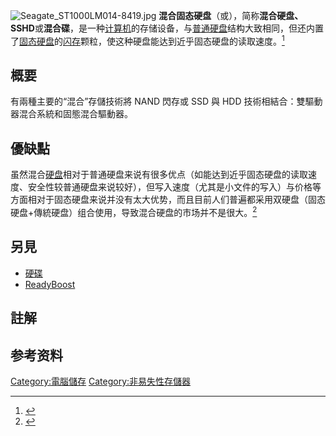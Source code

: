 {{expand|time=2016-06-17T04:52:12+00:00}}

[[File:Seagate_ST1000LM014-8419.jpg|thumb]]
'''混合固态硬盘'''（{{lang-en|Hybrid drive}}或{{lang|en|Solid state hybrid drive}}），简称'''混合硬盘、SSHD'''或'''混合碟'''，是一种[[计算机|计算机]]的存储设备，与[[硬盘|普通硬盘]]结构大致相同，但还内置了[[固态硬盘|固态硬盘]]的[[闪存|闪存]]颗粒，使这种硬盘能达到近乎固态硬盘的读取速度。<ref>{{Cite web |url=https://product.pconline.com.cn/itbk/software/dnyw/1709/10003851.html |title=什么是混合硬盘 混合硬盘和固态硬盘的区别详解 |access-date=2019-01-27 |archive-date=2019-06-11 |archive-url=https://web.archive.org/web/20190611221306/https://product.pconline.com.cn/itbk/software/dnyw/1709/10003851.html |dead-url=no }}</ref>

== 概要 ==

有兩種主要的“混合”存儲技術將 NAND 閃存或 SSD 與 HDD 技術相結合：雙驅動器混合系統和固態混合驅動器。

== 優缺點 ==

虽然混合[[硬盘|硬盘]]相对于普通硬盘来说有很多优点（如能达到近乎固态硬盘的读取速度、安全性较普通硬盘来说较好），但写入速度（尤其是小文件的写入）与价格等方面相对于固态硬盘来说并没有太大优势，而且目前人们普遍都采用双硬盘（固态硬盘+傳統硬盘）组合使用，导致混合硬盘的市场并不是很大。<ref>{{Cite web |url=http://memory.zol.com.cn/483/4833461.html |title=输个明白 混合硬盘差在哪里？_内存硬盘评测-中关村在线 |access-date=2019-02-17 |archive-date=2019-07-21 |archive-url=https://web.archive.org/web/20190721080424/http://memory.zol.com.cn/483/4833461.html |dead-url=no }}</ref>

== 另見 ==
* [[硬碟|硬碟]]
* [[ReadyBoost|ReadyBoost]]
== 註解 ==

== 参考资料 ==
{{Reflist}}
{{电脑基本部件}}
{{Authority control}}
{{Electronics-stub}}

[[Category:電腦儲存|Category:電腦儲存]]
[[Category:非易失性存儲器|Category:非易失性存儲器]]